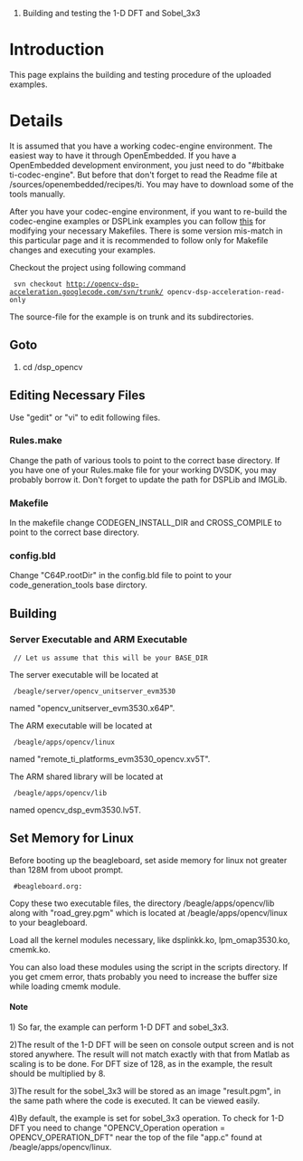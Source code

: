 #Building and testing the 1-D DFT and Sobel_3x3

= Introduction =

This page explains the building and testing procedure of the uploaded examples.


= Details =

It is assumed that you have a working codec-engine environment.
The easiest way to have it through OpenEmbedded. If you have a OpenEmbedded development environment, you just need to do "#bitbake ti-codec-engine". But before that don't forget to read the Readme file at {{{<OE_BASE_DIR>}}}/sources/openembedded/recipes/ti. You may have to download some of the tools manually.

After you have your codec-engine environment, if you want to re-build the codec-engine examples or DSPLink examples you can follow [http://code.google.com/p/opencv-dsp-acceleration/wiki/GettingStarted1 this] for modifying your necessary Makefiles. There is some version mis-match in this particular page and it is recommended to follow only for Makefile changes and executing your examples.

Checkout the project using following command 
  svn checkout http://opencv-dsp-acceleration.googlecode.com/svn/trunk/ opencv-dsp-acceleration-read-only

The source-file for the example is on trunk and its subdirectories.


==Goto {{{BASE_DIR}}}==

#cd {{{Dir_You_Checked_Out}}}/dsp_opencv


==Editing Necessary Files==

Use "gedit" or "vi" to edit following files.

===Rules.make===
Change the path of various tools to point to the correct base directory. If you have one of your Rules.make file for your working DVSDK, you may probably borrow it. Don't forget to update the path for DSPLib and IMGLib.

===Makefile===
In the makefile change CODEGEN_INSTALL_DIR and CROSS_COMPILE to point to the correct base directory.

===config.bld===
Change "C64P.rootDir" in the config.bld file to point to your code_generation_tools base dirctory.

==Building==

===Server Executable and ARM Executable===
 {{{#cd <PATH_TO_FOLDER_CONTAINING_MAKEFILE>}}} // Let us assume that this will be your BASE_DIR

 {{{#make codec}}}

 {{{#make server}}}

 {{{#make app_lib}}}

 {{{#make app}}}


The server executable will be located at
  {{{<BASE_DIR>}}}/beagle/server/opencv_unitserver_evm3530 
named "opencv_unitserver_evm3530.x64P".

The ARM executable will be located at
  {{{<BASE_DIR}}}/beagle/apps/opencv/linux 
named "remote_ti_platforms_evm3530_opencv.xv5T". 

The ARM shared library will be located at 
  {{{<BASE_DIR}}}/beagle/apps/opencv/lib
named opencv_dsp_evm3530.lv5T.

==Set Memory for Linux==
Before booting up the beagleboard, set aside memory for linux not greater than 128M from uboot prompt.
  #beagleboard.org: 

Copy these two executable files, the directory {{{<BASE_DIR>}}}/beagle/apps/opencv/lib along with "road_grey.pgm" which is located at {{{<BASE_DIR>}}}/beagle/apps/opencv/linux to your beagleboard.

Load all the kernel modules necessary, like dsplinkk.ko, lpm_omap3530.ko, cmemk.ko.

You can also load these modules using the script in the scripts directory. 
If you get cmem error, thats probably you need to increase the buffer size while loading cmemk module.

====Note====
1) So far, the example can perform 1-D DFT and sobel_3x3. 

2)The result of the 1-D DFT will be seen on console output screen and is not stored anywhere. The result will not match exactly with that from Matlab as scaling is to be done. For DFT size of 128, as in the example, the result should be multiplied by 8.

3)The result for the sobel_3x3 will be stored as an image "result.pgm", in the same path where the code is executed. It can be viewed easily.

4)By default, the example is set for sobel_3x3 operation. To check for 1-D DFT you need to change "OPENCV_Operation operation = OPENCV_OPERATION_DFT" near the top of the file "app.c" found at {{{<BASE_DIR}}}/beagle/apps/opencv/linux.